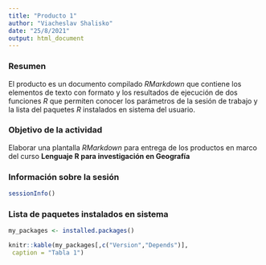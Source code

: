 ---
title: "Producto 1"
author: "Viacheslav Shalisko"
date: "25/8/2021"
output: html_document
---

### Resumen
El producto es un documento compilado *RMarkdown* que contiene los elementos de texto con formato y los resultados de ejecución de dos funciones *R* que permiten conocer los parámetros de la sesión de trabajo y la lista del paquetes *R* instalados en sistema del usuario.

### Objetivo de la actividad
Elaborar una plantalla *RMarkdown* para entrega de los productos en marco del curso **Lenguaje R para investigación en Geografía**

### Información sobre la sesión

```{r}
sessionInfo()
```

### Lista de paquetes instalados en sistema

```{r}
my_packages <- installed.packages()

knitr::kable(my_packages[,c("Version","Depends")],
 caption = "Tabla 1")



```


